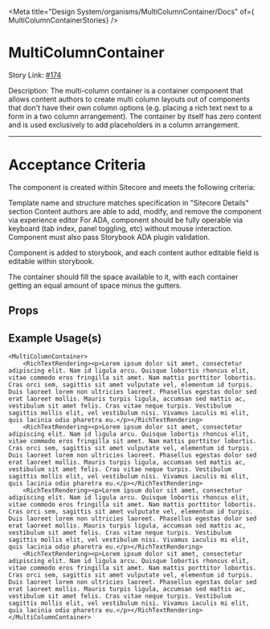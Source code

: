 
<Meta title="Design System/organisms/MultiColumnContainer/Docs" of={ MultiColumnContainerStories} />

# MultiColumnContainer

Story Link: [#174]('https://github.com/ahc-digital/migration-planning-tracking/issues/174')

Description: The multi-column container is a container component that allows content authors to create multi column layouts out of components that don't have their own column options (e.g. placing a rich text next to a form in a two column arrangement). The container by itself has zero content and is used exclusively to add placeholders in a column arrangement.

---
# Acceptance Criteria

The component is created within Sitecore and meets the following criteria:

Template name and structure matches specification in "Sitecore Details" section
Content authors are able to add, modify, and remove the component via experience editor
For ADA, component should be fully operable via keyboard (tab index, panel toggling, etc) without mouse interaction. Component must also pass Storybook ADA plugin validation.

Component is added to storybook, and each content author editable field is editable within storybook.

The container should fill the space available to it, with each container getting an equal amount of space minus the gutters.

<Stories />

## Props
<Controls />


## Example Usage(s)
```tsx
<MultiColumnContainer>
    <RichTextRendering><p>Lorem ipsum dolor sit amet, consectetur adipiscing elit. Nam id ligula arcu. Quisque lobortis rhoncus elit, vitae commodo eros fringilla sit amet. Nam mattis porttitor lobortis. Cras orci sem, sagittis sit amet vulputate vel, elementum id turpis. Duis laoreet lorem non ultricies laoreet. Phasellus egestas dolor sed erat laoreet mollis. Mauris turpis ligula, accumsan sed mattis ac, vestibulum sit amet felis. Cras vitae neque turpis. Vestibulum sagittis mollis elit, vel vestibulum nisi. Vivamus iaculis mi elit, quis lacinia odio pharetra eu.</p></RichTextRendering>
    <RichTextRendering><p>Lorem ipsum dolor sit amet, consectetur adipiscing elit. Nam id ligula arcu. Quisque lobortis rhoncus elit, vitae commodo eros fringilla sit amet. Nam mattis porttitor lobortis. Cras orci sem, sagittis sit amet vulputate vel, elementum id turpis. Duis laoreet lorem non ultricies laoreet. Phasellus egestas dolor sed erat laoreet mollis. Mauris turpis ligula, accumsan sed mattis ac, vestibulum sit amet felis. Cras vitae neque turpis. Vestibulum sagittis mollis elit, vel vestibulum nisi. Vivamus iaculis mi elit, quis lacinia odio pharetra eu.</p></RichTextRendering>
    <RichTextRendering><p>Lorem ipsum dolor sit amet, consectetur adipiscing elit. Nam id ligula arcu. Quisque lobortis rhoncus elit, vitae commodo eros fringilla sit amet. Nam mattis porttitor lobortis. Cras orci sem, sagittis sit amet vulputate vel, elementum id turpis. Duis laoreet lorem non ultricies laoreet. Phasellus egestas dolor sed erat laoreet mollis. Mauris turpis ligula, accumsan sed mattis ac, vestibulum sit amet felis. Cras vitae neque turpis. Vestibulum sagittis mollis elit, vel vestibulum nisi. Vivamus iaculis mi elit, quis lacinia odio pharetra eu.</p></RichTextRendering>
    <RichTextRendering><p>Lorem ipsum dolor sit amet, consectetur adipiscing elit. Nam id ligula arcu. Quisque lobortis rhoncus elit, vitae commodo eros fringilla sit amet. Nam mattis porttitor lobortis. Cras orci sem, sagittis sit amet vulputate vel, elementum id turpis. Duis laoreet lorem non ultricies laoreet. Phasellus egestas dolor sed erat laoreet mollis. Mauris turpis ligula, accumsan sed mattis ac, vestibulum sit amet felis. Cras vitae neque turpis. Vestibulum sagittis mollis elit, vel vestibulum nisi. Vivamus iaculis mi elit, quis lacinia odio pharetra eu.</p></RichTextRendering>
</MultiColumnContainer>
```
